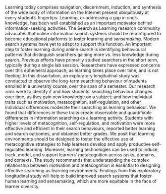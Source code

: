 Learning today comprises navigation, discernment, induction, and synthesis of the wide body of information on the Internet present ubiquitously at every student’s fingertips.
Learning, or addressing a gap in one’s knowledge, has been well established as an important motivator behind information-seeking activities.
The Search as Learning research community advocates that online information search systems should be reconfigured to become educational platforms to foster learning and *sensemaking*.
Modern search systems have yet to adapt to support this function. 
An important step to foster learning during online search is identifying behavioural patterns that distinguish searchers gaining more vs. less knowledge during search.
Previous efforts have primarily studied searchers in the short term, typically during a single lab session.
Researchers have expressed concerns over this ephemeral approach, as learning takes place over time, and is not fleeting.
In this dissertation, an exploratory longitudinal study was conducted to observe the long-term searching behaviour of students enrolled in a university course, over the span of a semester.
Our research aims were to identify if and how students’ searching behaviour changes over time, as they gain new knowledge on a subject; and how individual traits such as motivation, metacognition, self-regulation, and other individual differences moderate their searching as learning behaviour.
We found that differences in these traits create observable and quantifiable differences in information searching as a learning activity.
Students with higher levels of metacognition, self-regulation, and motivation were more effective and efficient in their search behaviours, reported better learning and search outcomes, and obtained better grades.
We posit that learning environments should be designed to foster the effective use of metacognitive strategies to help learners develop and apply productive self-regulated learning.
Moreover, learning technologies can be used to induce, track, model, and support learners’ metacognition across tasks, domains, and contexts.
The study recommends that understanding the complex relationship between motivation and metacognition is essential to designing effective searching as learning environments.
Findings from this exploratory longitudinal study will help to build improved search systems that foster human learning and sensemaking, which are more equitable in the face of learner diversity.
<!-- The study concludes that metacognition plays a crucial role in information searching as a learning activity.  -->



<!-- Original template:

Installed on Windows + Syncing with box.

This *R Markdown* template is for writing an Oxford University thesis. The template is built using Yihui Xie's `bookdown` package, with heavy inspiration from Chester Ismay's `thesisdown` and the `OxThesis` \LaTeX\ template (most recently adapted by John McManigle).

This template's sample content include illustrations of how to write a thesis in R Markdown, and largely follows the structure from [this R Markdown workshop](https://ulyngs.github.io/rmarkdown-workshop-2019/).

Congratulations for taking a step further into the lands of open, reproducible science by writing your thesis using a tool that allows you to transparently include tables and dynamically generated plots directly from the underlying data. Hip hooray! -->
